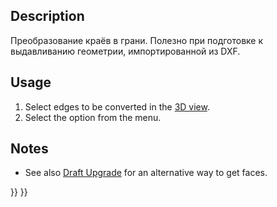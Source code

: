 <languages/>

<div lang="en" dir="ltr" class="mw-content-ltr">
{{Docnav
|[[OpenSCAD_IncreaseToleranceFeature|Increase Tolerance Feature]]
|[[OpenSCAD_ExpandPlacements|Expand Placements]]
|[[OpenSCAD_Workbench|OpenSCAD]]
|IconL=OpenSCAD_IncreaseToleranceFeature.svg
|IconR=OpenSCAD_ExpandPlacements.svg
|IconC=Workbench_OpenSCAD.svg
}}
</div>

<div class="mw-translate-fuzzy">
{{GuiCommand/ru
|Name=OpenSCAD Edgestofaces
|Name/ru=OpenSCAD Edgestofaces
|MenuLocation=OpenSCAD → Преобразовать грани в поверхности
|Workbenches=[[OpenSCAD_Workbench/ru|OpenSCAD]]
|Shortcut=нет
|SeeAlso=[[Draft Upgrade/ru|Draft Upgrade]]
}}
</div>

<div lang="en" dir="ltr" class="mw-content-ltr">
==Description==
</div> 

<div class="mw-translate-fuzzy">
Преобразование краёв в грани. Полезно при подготовке к выдавливанию геометрии, импортированной из DXF.
</div>

<div lang="en" dir="ltr" class="mw-content-ltr">
==Usage==
</div> 

<div lang="en" dir="ltr" class="mw-content-ltr">
# Select edges to be converted in the [[3D_view|3D view]].
# Select the {{MenuCommand|OpenSCAD → [[Image:OpenSCAD_Edgestofaces.svg|16px]] Convert Edges to Faces}} option from the menu.
</div>

<div lang="en" dir="ltr" class="mw-content-ltr">
==Notes==
</div> 

<div lang="en" dir="ltr" class="mw-content-ltr">
* See also [[Draft_Upgrade|Draft Upgrade]] for an alternative way to get faces.
</div>


<div lang="en" dir="ltr" class="mw-content-ltr">
{{Docnav
|[[OpenSCAD_IncreaseToleranceFeature|Increase Tolerance Feature]]
|[[OpenSCAD_ExpandPlacements|Expand Placements]]
|[[OpenSCAD_Workbench|OpenSCAD]]
|IconL=OpenSCAD_IncreaseToleranceFeature.svg
|IconR=OpenSCAD_ExpandPlacements.svg
|IconC=Workbench_OpenSCAD.svg
}}
</div>

{{OpenSCAD_Tools_navi{{#translation:}}}}
{{Userdocnavi{{#translation:}}}}